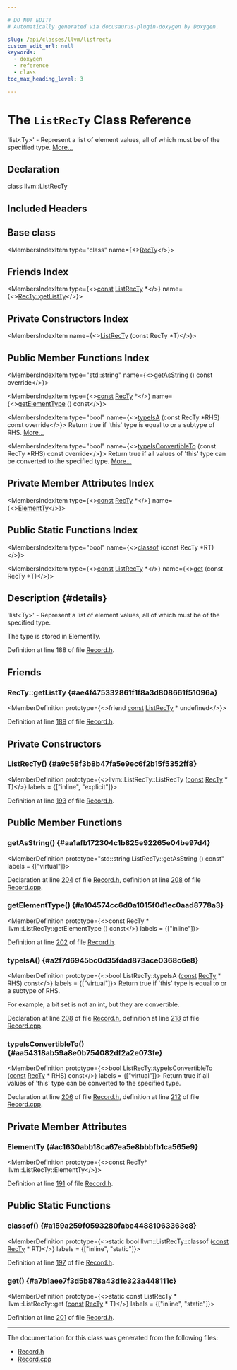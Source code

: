 ```yaml
---

# DO NOT EDIT!
# Automatically generated via docusaurus-plugin-doxygen by Doxygen.

slug: /api/classes/llvm/listrecty
custom_edit_url: null
keywords:
  - doxygen
  - reference
  - class
toc_max_heading_level: 3

---
```





# The `ListRecTy` Class Reference

<DoxygenPage pluginConfig={pluginConfig}>

&#39;list&lt;Ty&gt;&#39; - Represent a list of element values, all of which must be of the specified type. <a href="#details">More...</a>

## Declaration

<CodeBlock>class llvm::ListRecTy</CodeBlock>

## Included Headers

<IncludesList>
<IncludesListItem
  filePath="llvm/TableGen/Record.h"
  permalink="/docs/api/files/include/include/llvm/include/llvm/tablegen/record-h"
  isLocal="true" />
</IncludesList>

## Base class

<MembersIndex>

<MembersIndexItem
  type="class"
  name={<><a href="/docs/api/classes/llvm/recty">RecTy</a></>}>
</MembersIndexItem>

</MembersIndex>

## Friends Index

<MembersIndex>

<MembersIndexItem
  type={<><a href="/docs/api/files/lib/lib/target/lib/target/aarch64/aarch64promoteconstant-cpp/#a90f8350fecae261c25be85d38b451bff">const</a> <a href="/docs/api/classes/llvm/listrecty">ListRecTy</a> &#42;</>}
  name={<><a href="#ae4f475332861f1f8a3d808661f51096a">RecTy::getListTy</a></>}>
</MembersIndexItem>

</MembersIndex>

## Private Constructors Index

<MembersIndex>

<MembersIndexItem
  name={<><a href="#a9c58f3b8b47fa5e9ec6f2b15f5352ff8">ListRecTy</a> (const RecTy &#42;T)</>}>
</MembersIndexItem>

</MembersIndex>

## Public Member Functions Index

<MembersIndex>

<MembersIndexItem
  type="std::string"
  name={<><a href="#aa1afb172304c1b825e92265e04be97d4">getAsString</a> () const override</>}>
</MembersIndexItem>

<MembersIndexItem
  type={<><a href="/docs/api/files/lib/lib/target/lib/target/aarch64/aarch64promoteconstant-cpp/#a90f8350fecae261c25be85d38b451bff">const</a> <a href="/docs/api/classes/llvm/recty">RecTy</a> &#42;</>}
  name={<><a href="#a104574cc6d0a1015f0d1ec0aad8778a3">getElementType</a> () const</>}>
</MembersIndexItem>

<MembersIndexItem
  type="bool"
  name={<><a href="#a2f7d6945bc0d35fdad873ace0368c6e8">typeIsA</a> (const RecTy &#42;RHS) const override</>}>
Return true if &#39;this&#39; type is equal to or a subtype of RHS. <a href="#a2f7d6945bc0d35fdad873ace0368c6e8">More...</a>
</MembersIndexItem>

<MembersIndexItem
  type="bool"
  name={<><a href="#aa54318ab59a8e0b754082df2a2e073fe">typeIsConvertibleTo</a> (const RecTy &#42;RHS) const override</>}>
Return true if all values of &#39;this&#39; type can be converted to the specified type. <a href="#aa54318ab59a8e0b754082df2a2e073fe">More...</a>
</MembersIndexItem>

</MembersIndex>

## Private Member Attributes Index

<MembersIndex>

<MembersIndexItem
  type={<><a href="/docs/api/files/lib/lib/target/lib/target/aarch64/aarch64promoteconstant-cpp/#a90f8350fecae261c25be85d38b451bff">const</a> <a href="/docs/api/classes/llvm/recty">RecTy</a> &#42;</>}
  name={<><a href="#ac1630abb18ca67ea5e8bbbfb1ca565e9">ElementTy</a></>}>
</MembersIndexItem>

</MembersIndex>

## Public Static Functions Index

<MembersIndex>

<MembersIndexItem
  type="bool"
  name={<><a href="#a159a259f0593280fabe44881063363c8">classof</a> (const RecTy &#42;RT)</>}>
</MembersIndexItem>

<MembersIndexItem
  type={<><a href="/docs/api/files/lib/lib/target/lib/target/aarch64/aarch64promoteconstant-cpp/#a90f8350fecae261c25be85d38b451bff">const</a> <a href="/docs/api/classes/llvm/listrecty">ListRecTy</a> &#42;</>}
  name={<><a href="#a7b1aee7f3d5b878a43d1e323a448111c">get</a> (const RecTy &#42;T)</>}>
</MembersIndexItem>

</MembersIndex>

## Description {#details}

&#39;list&lt;Ty&gt;&#39; - Represent a list of element values, all of which must be of the specified type.

The type is stored in ElementTy.

Definition at line 188 of file <a href="/docs/api/files/include/include/llvm/include/llvm/tablegen/record-h">Record.h</a>.

<SectionDefinition>

## Friends

### RecTy::getListTy {#ae4f475332861f1f8a3d808661f51096a}

<MemberDefinition
  prototype={<>friend <a href="/docs/api/files/lib/lib/target/lib/target/aarch64/aarch64promoteconstant-cpp/#a90f8350fecae261c25be85d38b451bff">const</a> <a href="/docs/api/classes/llvm/listrecty">ListRecTy</a> &#42; undefined</>}>

Definition at line <a href="/docs/api/files/include/include/llvm/include/llvm/tablegen/record-h/#l00189">189</a> of file <a href="/docs/api/files/include/include/llvm/include/llvm/tablegen/record-h">Record.h</a>.
</MemberDefinition>

</SectionDefinition>

<SectionDefinition>

## Private Constructors

### ListRecTy() {#a9c58f3b8b47fa5e9ec6f2b15f5352ff8}

<MemberDefinition
  prototype={<>llvm::ListRecTy::ListRecTy (<a href="/docs/api/files/lib/lib/target/lib/target/aarch64/aarch64promoteconstant-cpp/#a90f8350fecae261c25be85d38b451bff">const</a> <a href="/docs/api/classes/llvm/recty">RecTy</a> &#42; T)</>}
  labels = {["inline", "explicit"]}>

Definition at line <a href="/docs/api/files/include/include/llvm/include/llvm/tablegen/record-h/#l00193">193</a> of file <a href="/docs/api/files/include/include/llvm/include/llvm/tablegen/record-h">Record.h</a>.
</MemberDefinition>

</SectionDefinition>

<SectionDefinition>

## Public Member Functions

### getAsString() {#aa1afb172304c1b825e92265e04be97d4}

<MemberDefinition
  prototype="std::string ListRecTy::getAsString () const"
  labels = {["virtual"]}>

Declaration at line <a href="/docs/api/files/include/include/llvm/include/llvm/tablegen/record-h/#l00204">204</a> of file <a href="/docs/api/files/include/include/llvm/include/llvm/tablegen/record-h">Record.h</a>, definition at line <a href="/docs/api/files/lib/lib/tablegen/record-cpp/#l00208">208</a> of file <a href="/docs/api/files/lib/lib/tablegen/record-cpp">Record.cpp</a>.
</MemberDefinition>

### getElementType() {#a104574cc6d0a1015f0d1ec0aad8778a3}

<MemberDefinition
  prototype={<>const RecTy &#42; llvm::ListRecTy::getElementType () const</>}
  labels = {["inline"]}>

Definition at line <a href="/docs/api/files/include/include/llvm/include/llvm/tablegen/record-h/#l00202">202</a> of file <a href="/docs/api/files/include/include/llvm/include/llvm/tablegen/record-h">Record.h</a>.
</MemberDefinition>

### typeIsA() {#a2f7d6945bc0d35fdad873ace0368c6e8}

<MemberDefinition
  prototype={<>bool ListRecTy::typeIsA (<a href="/docs/api/files/lib/lib/target/lib/target/aarch64/aarch64promoteconstant-cpp/#a90f8350fecae261c25be85d38b451bff">const</a> <a href="/docs/api/classes/llvm/recty">RecTy</a> &#42; RHS) const</>}
  labels = {["virtual"]}>
Return true if &#39;this&#39; type is equal to or a subtype of RHS.

For example, a bit set is not an int, but they are convertible.

Declaration at line <a href="/docs/api/files/include/include/llvm/include/llvm/tablegen/record-h/#l00208">208</a> of file <a href="/docs/api/files/include/include/llvm/include/llvm/tablegen/record-h">Record.h</a>, definition at line <a href="/docs/api/files/lib/lib/tablegen/record-cpp/#l00218">218</a> of file <a href="/docs/api/files/lib/lib/tablegen/record-cpp">Record.cpp</a>.
</MemberDefinition>

### typeIsConvertibleTo() {#aa54318ab59a8e0b754082df2a2e073fe}

<MemberDefinition
  prototype={<>bool ListRecTy::typeIsConvertibleTo (<a href="/docs/api/files/lib/lib/target/lib/target/aarch64/aarch64promoteconstant-cpp/#a90f8350fecae261c25be85d38b451bff">const</a> <a href="/docs/api/classes/llvm/recty">RecTy</a> &#42; RHS) const</>}
  labels = {["virtual"]}>
Return true if all values of &#39;this&#39; type can be converted to the specified type.

Declaration at line <a href="/docs/api/files/include/include/llvm/include/llvm/tablegen/record-h/#l00206">206</a> of file <a href="/docs/api/files/include/include/llvm/include/llvm/tablegen/record-h">Record.h</a>, definition at line <a href="/docs/api/files/lib/lib/tablegen/record-cpp/#l00212">212</a> of file <a href="/docs/api/files/lib/lib/tablegen/record-cpp">Record.cpp</a>.
</MemberDefinition>

</SectionDefinition>

<SectionDefinition>

## Private Member Attributes

### ElementTy {#ac1630abb18ca67ea5e8bbbfb1ca565e9}

<MemberDefinition
  prototype={<>const RecTy&#42; llvm::ListRecTy::ElementTy</>}>

Definition at line <a href="/docs/api/files/include/include/llvm/include/llvm/tablegen/record-h/#l00191">191</a> of file <a href="/docs/api/files/include/include/llvm/include/llvm/tablegen/record-h">Record.h</a>.
</MemberDefinition>

</SectionDefinition>

<SectionDefinition>

## Public Static Functions

### classof() {#a159a259f0593280fabe44881063363c8}

<MemberDefinition
  prototype={<>static bool llvm::ListRecTy::classof (<a href="/docs/api/files/lib/lib/target/lib/target/aarch64/aarch64promoteconstant-cpp/#a90f8350fecae261c25be85d38b451bff">const</a> <a href="/docs/api/classes/llvm/recty">RecTy</a> &#42; RT)</>}
  labels = {["inline", "static"]}>

Definition at line <a href="/docs/api/files/include/include/llvm/include/llvm/tablegen/record-h/#l00197">197</a> of file <a href="/docs/api/files/include/include/llvm/include/llvm/tablegen/record-h">Record.h</a>.
</MemberDefinition>

### get() {#a7b1aee7f3d5b878a43d1e323a448111c}

<MemberDefinition
  prototype={<>static const ListRecTy &#42; llvm::ListRecTy::get (<a href="/docs/api/files/lib/lib/target/lib/target/aarch64/aarch64promoteconstant-cpp/#a90f8350fecae261c25be85d38b451bff">const</a> <a href="/docs/api/classes/llvm/recty">RecTy</a> &#42; T)</>}
  labels = {["inline", "static"]}>

Definition at line <a href="/docs/api/files/include/include/llvm/include/llvm/tablegen/record-h/#l00201">201</a> of file <a href="/docs/api/files/include/include/llvm/include/llvm/tablegen/record-h">Record.h</a>.
</MemberDefinition>

</SectionDefinition>

<hr/>

The documentation for this class was generated from the following files:

<ul>
<li><a href="/docs/api/files/include/include/llvm/include/llvm/tablegen/record-h">Record.h</a></li>
<li><a href="/docs/api/files/lib/lib/tablegen/record-cpp">Record.cpp</a></li>
</ul>

</DoxygenPage>
